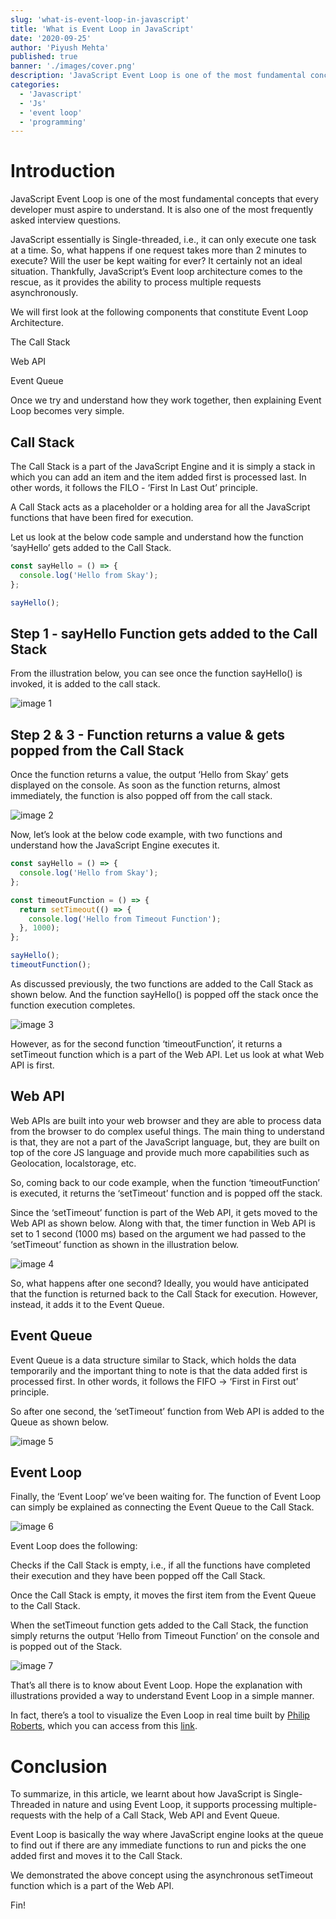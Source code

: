 ```yaml
---
slug: 'what-is-event-loop-in-javascript'
title: 'What is Event Loop in JavaScript'
date: '2020-09-25'
author: 'Piyush Mehta'
published: true
banner: './images/cover.png'
description: 'JavaScript Event Loop is one of the most fundamental concepts that every developer must aspire to understand. It is also one of the most frequently asked interview questions.'
categories:
  - 'Javascript'
  - 'Js'
  - 'event loop'
  - 'programming'
---
```


# Introduction

JavaScript Event Loop is one of the most fundamental concepts that every developer must aspire to understand. It is also one of the most frequently asked interview questions.

JavaScript essentially is Single-threaded, i.e., it can only execute one task at a time. So, what happens if one request takes more than 2 minutes to execute? Will the user be kept waiting for ever? It certainly not an ideal situation. Thankfully, JavaScript’s Event loop architecture comes to the rescue, as it provides the ability to process multiple requests asynchronously.

We will first look at the following components that constitute Event Loop Architecture.

The Call Stack

Web API

Event Queue

Once we try and understand how they work together, then explaining Event Loop becomes very simple.

## Call Stack

The Call Stack is a part of the JavaScript Engine and it is simply a stack in which you can add an item and the item added first is processed last. In other words, it follows the FILO - ‘First In Last Out’ principle.

A Call Stack acts as a placeholder or a holding area for all the JavaScript functions that have been fired for execution.

Let us look at the below code sample and understand how the function ‘sayHello’ gets added to the Call Stack.

```javascript
const sayHello = () => {
  console.log('Hello from Skay');
};

sayHello();
```

## Step 1 - sayHello Function gets added to the Call Stack

From the illustration below, you can see once the function sayHello() is invoked, it is added to the call stack.

![image 1](./images/1.png)

## Step 2 & 3 - Function returns a value & gets popped from the Call Stack

Once the function returns a value, the output ‘Hello from Skay’ gets displayed on the console. As soon as the function returns, almost immediately, the function is also popped off from the call stack.

![image 2](./images/2.png)

Now, let’s look at the below code example, with two functions and understand how the JavaScript Engine executes it.

```javascript
const sayHello = () => {
  console.log('Hello from Skay');
};

const timeoutFunction = () => {
  return setTimeout(() => {
    console.log('Hello from Timeout Function');
  }, 1000);
};

sayHello();
timeoutFunction();
```

As discussed previously, the two functions are added to the Call Stack as shown below. And the function sayHello() is popped off the stack once the function execution completes.

![image 3](./images/3.png)

However, as for the second function ‘timeoutFunction’, it returns a setTimeout function which is a part of the Web API. Let us look at what Web API is first.

## Web API

Web APIs are built into your web browser and they are able to process data from the browser to do complex useful things. The main thing to understand is that, they are not a part of the JavaScript language, but, they are built on top of the core JS language and provide much more capabilities such as Geolocation, localstorage, etc.

So, coming back to our code example, when the function ‘timeoutFunction’ is executed, it returns the ‘setTimeout’ function and is popped off the stack.

Since the ‘setTimeout’ function is part of the Web API, it gets moved to the Web API as shown below. Along with that, the timer function in Web API is set to 1 second (1000 ms) based on the argument we had passed to the ‘setTimeout’ function as shown in the illustration below.

![image 4](./images/4.png)

So, what happens after one second? Ideally, you would have anticipated that the function is returned back to the Call Stack for execution. However, instead, it adds it to the Event Queue.

## Event Queue

Event Queue is a data structure similar to Stack, which holds the data temporarily and the important thing to note is that the data added first is processed first. In other words, it follows the FIFO -> ‘First in First out’ principle.

So after one second, the ‘setTimeout’ function from Web API is added to the Queue as shown below.

![image 5](./images/5.png)

## Event Loop

Finally, the ‘Event Loop’ we’ve been waiting for. The function of Event Loop can simply be explained as connecting the Event Queue to the Call Stack.

![image 6](./images/6.png)

Event Loop does the following:

Checks if the Call Stack is empty, i.e., if all the functions have completed their execution and they have been popped off the Call Stack.

Once the Call Stack is empty, it moves the first item from the Event Queue to the Call Stack.

When the setTimeout function gets added to the Call Stack, the function simply returns the output ‘Hello from Timeout Function’ on the console and is popped out of the Stack.

![image 7](./images/7.png)

That’s all there is to know about Event Loop. Hope the explanation with illustrations provided a way to understand Event Loop in a simple manner.

In fact, there’s a tool to visualize the Even Loop in real time built by [Philip Roberts](https://twitter.com/philip_roberts), which you can access from this [link](http://latentflip.com/loupe/?code=JC5vbignYnV0dG9uJywgJ2NsaWNrJywgZnVuY3Rpb24gb25DbGljaygpIHsKICAgIHNldFRpbWVvdXQoZnVuY3Rpb24gdGltZXIoKSB7CiAgICAgICAgY29uc29sZS5sb2coJ1lvdSBjbGlja2VkIHRoZSBidXR0b24hJyk7ICAgIAogICAgfSwgMjAwMCk7Cn0pOwoKY29uc29sZS5sb2coIkhpISIpOwoKc2V0VGltZW91dChmdW5jdGlvbiB0aW1lb3V0KCkgewogICAgY29uc29sZS5sb2coIkNsaWNrIHRoZSBidXR0b24hIik7Cn0sIDUwMDApOwoKY29uc29sZS5sb2coIldlbGNvbWUgdG8gbG91cGUuIik7!!!PGJ1dHRvbj5DbGljayBtZSE8L2J1dHRvbj4%3D).

# Conclusion

To summarize, in this article, we learnt about how JavaScript is Single-Threaded in nature and using Event Loop, it supports processing multiple-requests with the help of a Call Stack, Web API and Event Queue.

Event Loop is basically the way where JavaScript engine looks at the queue to find out if there are any immediate functions to run and picks the one added first and moves it to the Call Stack.

We demonstrated the above concept using the asynchronous setTimeout function which is a part of the Web API.

Fin!
